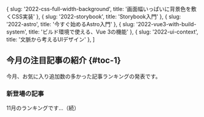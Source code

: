 

  { slug: '2022-css-full-width-background', title: '画面幅いっぱいに背景色を敷くCSS実装' },
  { slug: '2022-storybook', title: 'Storybook入門' },
  { slug: '2022-astro', title: '今すぐ始めるAstro入門' },
  { slug: '2022-vue3-with-build-system', title: 'ビルド環境で使える、Vue 3の機能' },
  { slug: '2022-ui-context', title: '文脈から考えるUIデザイン' },
]

## 今月の注目記事の紹介 \{#toc-1\}

今月、お気に入り追加数の多かった記事ランキングの発表です。

<RankingTable month="2022年11月" rankingData={rankingData} />

### 新登場の記事

11月のランキングです...（続）
